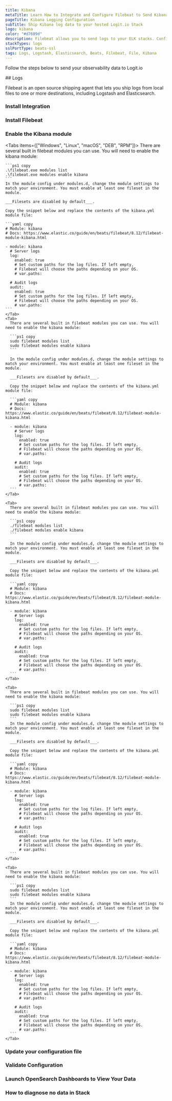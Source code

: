 ```yaml
---
title: Kibana
metaTitle: Learn How to Integrate and Configure Filebeat to Send Kibana Logs
pageTitle: Kibana Logging Configuration
subTitle: Ship Kibana log data to your hosted Logit.io Stack
logo: kibana
color: "#d7689d"
description: Filebeat allows you to send logs to your ELK stacks. Configure Filebeat to send Kibana logs to Logstash and Elasticsearch.  
stackTypes: logs
sslPortType: beats-ssl
tags: Logs, Logstash, Elasticsearch, Beats, Filebeat, File, Kibana
---
```


Follow the steps below to send your observability data to Logit.io

<Steps>
  ## Logs

  Filebeat is an open source shipping agent that lets you ship logs from local files to one or more destinations, 
  including Logstash and Elasticsearch.
  
  ### Install Integration
  <InstallIntegration/>

  ### Install Filebeat

  <InstallFilebeat />

  ### Enable the Kibana module

  <Tabs items={["Windows", "Linux", "macOS", "DEB", "RPM"]}>
    <Tab>
    There are several built in filebeat modules you can use. You will need to enable the kibana module:

    ```ps1 copy
    .\filebeat.exe modules list
    .\filebeat.exe modules enable kibana
    ```
    In the module config under modules.d, change the module settings to match your environment. You must enable at least one fileset in the module. 
    
    ___Filesets are disabled by default___.

    Copy the snippet below and replace the contents of the kibana.yml module file:

    ```yaml copy
    # Module: kibana
    # Docs: https://www.elastic.co/guide/en/beats/filebeat/8.12/filebeat-module-kibana.html

    - module: kibana
      # Server logs
      log:
        enabled: true
        # Set custom paths for the log files. If left empty,
        # Filebeat will choose the paths depending on your OS.
        # var.paths:

      # Audit logs
      audit:
        enabled: true
        # Set custom paths for the log files. If left empty,
        # Filebeat will choose the paths depending on your OS.
        # var.paths:
    ```
    </Tab>
    <Tab>
      There are several built in filebeat modules you can use. You will need to enable the kibana module:

      ```ps1 copy
      sudo filebeat modules list
      sudo filebeat modules enable kibana
      ```

      In the module config under modules.d, change the module settings to match your environment. You must enable at least one fileset in the module. 
      
      ___Filesets are disabled by default___.

      Copy the snippet below and replace the contents of the kibana.yml module file:

      ```yaml copy
      # Module: kibana
      # Docs: https://www.elastic.co/guide/en/beats/filebeat/8.12/filebeat-module-kibana.html

      - module: kibana
        # Server logs
        log:
          enabled: true
          # Set custom paths for the log files. If left empty,
          # Filebeat will choose the paths depending on your OS.
          # var.paths:

        # Audit logs
        audit:
          enabled: true
          # Set custom paths for the log files. If left empty,
          # Filebeat will choose the paths depending on your OS.
          # var.paths:
      ```
    </Tab>

    <Tab>
      There are several built in filebeat modules you can use. You will need to enable the kibana module:

      ```ps1 copy
      ./filebeat modules list
      ./filebeat modules enable kibana
      ```

      In the module config under modules.d, change the module settings to match your environment. You must enable at least one fileset in the module. 
      
      ___Filesets are disabled by default___.

      Copy the snippet below and replace the contents of the kibana.yml module file:

      ```yaml copy
      # Module: kibana
      # Docs: https://www.elastic.co/guide/en/beats/filebeat/8.12/filebeat-module-kibana.html

      - module: kibana
        # Server logs
        log:
          enabled: true
          # Set custom paths for the log files. If left empty,
          # Filebeat will choose the paths depending on your OS.
          # var.paths:

        # Audit logs
        audit:
          enabled: true
          # Set custom paths for the log files. If left empty,
          # Filebeat will choose the paths depending on your OS.
          # var.paths:
      ```
    </Tab>

    <Tab>
      There are several built in filebeat modules you can use. You will need to enable the kibana module:

      ```ps1 copy
      sudo filebeat modules list
      sudo filebeat modules enable kibana
      ```
      In the module config under modules.d, change the module settings to match your environment. You must enable at least one fileset in the module. 
      
      ___Filesets are disabled by default___.

      Copy the snippet below and replace the contents of the kibana.yml module file:

      ```yaml copy
      # Module: kibana
      # Docs: https://www.elastic.co/guide/en/beats/filebeat/8.12/filebeat-module-kibana.html

      - module: kibana
        # Server logs
        log:
          enabled: true
          # Set custom paths for the log files. If left empty,
          # Filebeat will choose the paths depending on your OS.
          # var.paths:

        # Audit logs
        audit:
          enabled: true
          # Set custom paths for the log files. If left empty,
          # Filebeat will choose the paths depending on your OS.
          # var.paths:
      ```
    </Tab>

    <Tab>
      There are several built in filebeat modules you can use. You will need to enable the kibana module:

      ```ps1 copy
      sudo filebeat modules list
      sudo filebeat modules enable kibana
      ```
      In the module config under modules.d, change the module settings to match your environment. You must enable at least one fileset in the module. 
      
      ___Filesets are disabled by default___.
      
      Copy the snippet below and replace the contents of the kibana.yml module file:

      ```yaml copy
      # Module: kibana
      # Docs: https://www.elastic.co/guide/en/beats/filebeat/8.12/filebeat-module-kibana.html

      - module: kibana
        # Server logs
        log:
          enabled: true
          # Set custom paths for the log files. If left empty,
          # Filebeat will choose the paths depending on your OS.
          # var.paths:

        # Audit logs
        audit:
          enabled: true
          # Set custom paths for the log files. If left empty,
          # Filebeat will choose the paths depending on your OS.
          # var.paths:
      ```
    </Tab>
  </Tabs>

  ### Update your configuration file

  <UpdateFilebeatConfigFile />

  ### Validate Configuration

  <ValidateBeat beatname="filebeat" />

  ### Launch OpenSearch Dashboards to View Your Data

  <LaunchVisualizer type="logs" />

  ### How to diagnose no data in Stack

  <DiagnoseNoData />


</Steps>